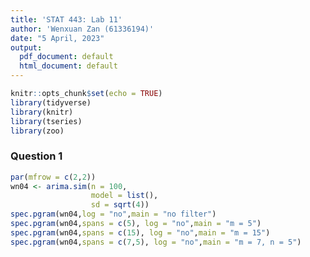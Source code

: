 ```yaml
---
title: 'STAT 443: Lab 11'
author: 'Wenxuan Zan (61336194)'
date: "5 April, 2023"
output:
  pdf_document: default
  html_document: default
---
```


```r
knitr::opts_chunk$set(echo = TRUE)
library(tidyverse)
library(knitr)
library(tseries)
library(zoo)
```

### Question 1
```r
par(mfrow = c(2,2))
wn04 <- arima.sim(n = 100, 
                  model = list(),
                  sd = sqrt(4))
spec.pgram(wn04,log = "no",main = "no filter")
spec.pgram(wn04,spans = c(5), log = "no",main = "m = 5")
spec.pgram(wn04,spans = c(15), log = "no",main = "m = 15")
spec.pgram(wn04,spans = c(7,5), log = "no",main = "m = 7, n = 5")
```



































